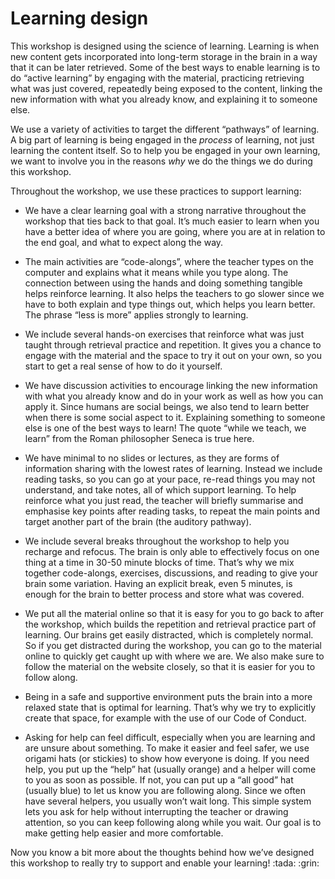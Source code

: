 <!-- NOTE: This file was generated from the `template-workshop` template. -->

# Learning design {#sec-learning-design}

This workshop is designed using the science of learning. Learning is
when new content gets incorporated into long-term storage in the brain
in a way that it can be later retrieved. Some of the best ways to enable
learning is to do "active learning" by engaging with the material,
practicing retrieving what was just covered, repeatedly being exposed to
the content, linking the new information with what you already know, and
explaining it to someone else.

We use a variety of activities to target the different "pathways" of
learning. A big part of learning is being engaged in the *process* of
learning, not just learning the content itself. So to help you be
engaged in your own learning, we want to involve you in the reasons
*why* we do the things we do during this workshop.

Throughout the workshop, we use these practices to support learning:

-   We have a clear learning goal with a strong narrative throughout the
    workshop that ties back to that goal. It's much easier to learn when
    you have a better idea of where you are going, where you are at in
    relation to the end goal, and what to expect along the way.

-   The main activities are "code-alongs", where the teacher types on
    the computer and explains what it means while you type along. The
    connection between using the hands and doing something tangible
    helps reinforce learning. It also helps the teachers to go slower
    since we have to both explain and type things out, which helps you
    learn better. The phrase "less is more" applies strongly to
    learning.

-   We include several hands-on exercises that reinforce what was just
    taught through retrieval practice and repetition. It gives you a
    chance to engage with the material and the space to try it out on
    your own, so you start to get a real sense of how to do it yourself.

-   We have discussion activities to encourage linking the new
    information with what you already know and do in your work as well
    as how you can apply it. Since humans are social beings, we also
    tend to learn better when there is some social aspect to it.
    Explaining something to someone else is one of the best ways to
    learn! The quote "while we teach, we learn" from the Roman
    philosopher Seneca is true here.

-   We have minimal to no slides or lectures, as they are forms of
    information sharing with the lowest rates of learning. Instead we
    include reading tasks, so you can go at your pace, re-read things
    you may not understand, and take notes, all of which support
    learning. To help reinforce what you just read, the teacher will
    briefly summarise and emphasise key points after reading tasks, to
    repeat the main points and target another part of the brain (the
    auditory pathway).

-   We include several breaks throughout the workshop to help you
    recharge and refocus. The brain is only able to effectively focus on
    one thing at a time in 30-50 minute blocks of time. That's why we
    mix together code-alongs, exercises, discussions, and reading to
    give your brain some variation. Having an explicit break, even 5
    minutes, is enough for the brain to better process and store what
    was covered.

-   We put all the material online so that it is easy for you to go back
    to after the workshop, which builds the repetition and retrieval
    practice part of learning. Our brains get easily distracted, which
    is completely normal. So if you get distracted during the workshop,
    you can go to the material online to quickly get caught up with
    where we are. We also make sure to follow the material on the
    website closely, so that it is easier for you to follow along.

-   Being in a safe and supportive environment puts the brain into a
    more relaxed state that is optimal for learning. That's why we try
    to explicitly create that space, for example with the use of our
    Code of Conduct.

-   Asking for help can feel difficult, especially when you are learning
    and are unsure about something. To make it easier and feel safer, we
    use origami hats (or stickies) to show how everyone is doing. If you
    need help, you put up the "help" hat (usually orange) and a helper
    will come to you as soon as possible. If not, you can put up a "all
    good" hat (usually blue) to let us know you are following along.
    Since we often have several helpers, you usually won’t wait long.
    This simple system lets you ask for help without interrupting the
    teacher or drawing attention, so you can keep following along while
    you wait. Our goal is to make getting help easier and more
    comfortable.

Now you know a bit more about the thoughts behind how we've designed
this workshop to really try to support and enable your learning! :tada:
:grin:
